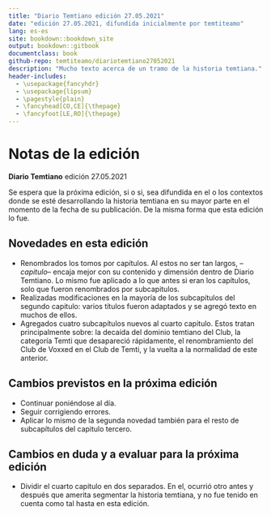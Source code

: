 ```yaml
--- 
title: "Diario Temtiano edición 27.05.2021"
date: "edición 27.05.2021, difundida inicialmente por temtiteamo"
lang: es-es
site: bookdown::bookdown_site
output: bookdown::gitbook
documentclass: book
github-repo: temtiteamo/diariotemtiano27052021
description: "Mucho texto acerca de un tramo de la historia temtiana."
header-includes:
  - \usepackage{fancyhdr}
  - \usepackage{lipsum}
  - \pagestyle{plain}
  - \fancyhead[CO,CE]{\thepage}
  - \fancyfoot[LE,RO]{\thepage}
---
```



# Notas de la edición {-}

**Diario Temtiano** edición 27.05.2021

Se espera que la próxima edición, si o si, sea difundida en el o los contextos donde se esté desarrollando la historia temtiana en su mayor parte en el momento de la fecha de su publicación. De la misma forma que esta edición lo fue.

## Novedades en esta edición {-}
- Renombrados los tomos por capítulos. Al estos no ser tan largos, *--capitulo--* encaja mejor con su contenido y dimensión dentro de Diario Temtiano. Lo mismo fue aplicado a lo que antes si eran los capítulos, solo que fueron renombrados por subcapitulos.
- Realizadas modificaciones en la mayoría de los subcapítulos del segundo capitulo: varios títulos fueron adaptados y se agregó texto en muchos de ellos.
- Agregados cuatro subcapítulos nuevos al cuarto capitulo. Estos tratan principalmente sobre: la decaída del dominio temtiano del Club, la categoría Temti que desapareció rápidamente, el renombramiento del Club de Voxxed en el Club de Temti, y la vuelta a la normalidad de este anterior.

## Cambios previstos en la próxima edición {-}
- Continuar poniéndose al día.
- Seguir corrigiendo errores.
- Aplicar lo mismo de la segunda novedad también para el resto de subcapítulos del capitulo tercero.


## Cambios en duda y a evaluar para la próxima edición {-}
- Dividir el cuarto capitulo en dos separados. En el, ocurrió otro antes y después que amerita segmentar la historia temtiana, y no fue tenido en cuenta como tal hasta en esta edición.


